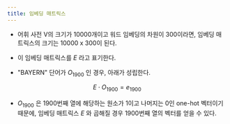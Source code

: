 ```yaml
---
title: 임베딩 매트릭스
---
```


* 어휘 사전 V의 크기가 10000개이고 워드 임베딩의 차원이 300이라면, 임베딩 매트릭스의 크기는 10000 x 300이 된다.
* 이 임베딩 매트릭스를 $E$ 라고 표기한다.

* "BAYERN" 단어가 $O_{1900}$ 인 경우, 아래가 성립한다.

$$
E\cdot{O_{1900}} = e_{\text{1900}}
$$

* $O_{1900}$ 은 1900번째 열에 해당하는 원소가 1이고 나머지는 0인 one-hot 벡터이기 때문에, 임베딩 매트릭스 $E$ 와 곱해질 경우 1900번째 열의 벡터를 얻을 수 있다.